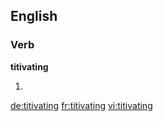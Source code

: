
==English==

===Verb===
'''titivating'''

# {{present participle of|titivate}}

[[de:titivating]]
[[fr:titivating]]
[[vi:titivating]]